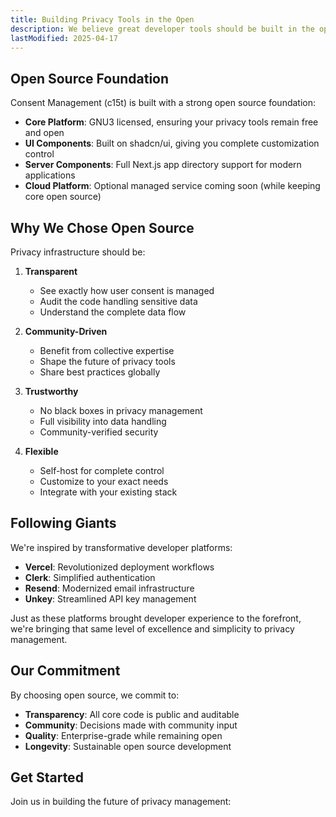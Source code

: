```yaml
---
title: Building Privacy Tools in the Open
description: We believe great developer tools should be built in the open, with transparency and community collaboration at their core. This philosophy guides how we're building modern privacy infrastructure.
lastModified: 2025-04-17
---
```


## Open Source Foundation

Consent Management (c15t) is built with a strong open source foundation:

- **Core Platform**: GNU3 licensed, ensuring your privacy tools remain free and open
- **UI Components**: Built on shadcn/ui, giving you complete customization control
- **Server Components**: Full Next.js app directory support for modern applications
- **Cloud Platform**: Optional managed service coming soon (while keeping core open source)

## Why We Chose Open Source

Privacy infrastructure should be:

1. **Transparent**
   - See exactly how user consent is managed
   - Audit the code handling sensitive data
   - Understand the complete data flow

2. **Community-Driven**
   - Benefit from collective expertise
   - Shape the future of privacy tools
   - Share best practices globally

3. **Trustworthy**
   - No black boxes in privacy management
   - Full visibility into data handling
   - Community-verified security

4. **Flexible**
   - Self-host for complete control
   - Customize to your exact needs
   - Integrate with your existing stack

## Following Giants

We're inspired by transformative developer platforms:

- **Vercel**: Revolutionized deployment workflows
- **Clerk**: Simplified authentication
- **Resend**: Modernized email infrastructure
- **Unkey**: Streamlined API key management

Just as these platforms brought developer experience to the forefront, we're bringing that same level of excellence and simplicity to privacy management.

## Our Commitment

By choosing open source, we commit to:

- **Transparency**: All core code is public and auditable
- **Community**: Decisions made with community input
- **Quality**: Enterprise-grade while remaining open
- **Longevity**: Sustainable open source development

## Get Started

Join us in building the future of privacy management:

<Cards>
  <Card 
    title="Contributing to c15t.com" 
    description="Learn how to contribute and join our community"
    href="/docs/open-source/contributing" 
  />
  <Card 
    title="License" 
    description="Understanding the GNU3 license and your rights"
    href="/docs/open-source/license" 
  />
</Cards>